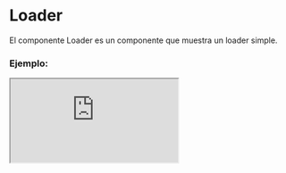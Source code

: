 
# Loader

El componente Loader es un componente que muestra un loader simple.

### Ejemplo:

<Iframe src="https://fenextjs-component-storybook.vercel.app/iframe.html?args=&id=loader-loader--index&viewMode=story" />

### Importación

Para importar el componente Loader, se puede hacer desde fenextjs o fenextjs-component

```tsx copy
import { Loader, LoaderProps } from "fenextjs/cjs/component/Loader";
```

o

```tsx copy
import { Loader, LoaderProps } from "fenextjs-component/cjs/Loader";
```

### Parámetros:

| Parámetro       |   Tipo   | Requerido | Default | Descripción                     |
| --------------- | :------: | :-------: | :-----: | :------------------------------ |
| classNameLoader | `string` |    No     |         | Clase personalizada del loader. |

### Storybook

Para ver el storybook del componente lo puede hacer con este [link](https://fenextjs-component-storybook.vercel.app/?path=/story/loader-loader--index)

### Usos

- Uso básico del componente Loader

```tsx copy
<Loader />
```
